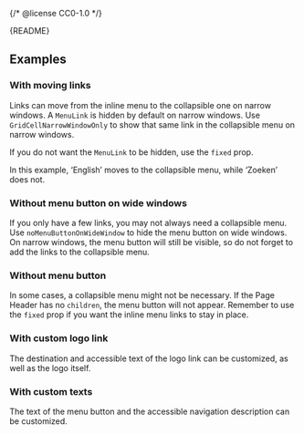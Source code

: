 {/* @license CC0-1.0 */}


<Meta of={PageHeaderStories} />

<Markdown>{README}</Markdown>

<Primary />

<Controls />

## Examples

### With moving links

Links can move from the inline menu to the collapsible one on narrow windows.
A `MenuLink` is hidden by default on narrow windows.
Use `GridCellNarrowWindowOnly` to show that same link in the collapsible menu on narrow windows.

If you do not want the `MenuLink` to be hidden, use the `fixed` prop.

In this example, ‘English’ moves to the collapsible menu, while ‘Zoeken’ does not.

<Canvas of={PageHeaderStories.WithMovingLinks} />

### Without menu button on wide windows

If you only have a few links, you may not always need a collapsible menu.
Use `noMenuButtonOnWideWindow` to hide the menu button on wide windows.
On narrow windows, the menu button will still be visible,
so do not forget to add the links to the collapsible menu.

<Canvas of={PageHeaderStories.WithoutMenuButtonOnWideWindow} />

### Without menu button

In some cases, a collapsible menu might not be necessary.
If the Page Header has no `children`, the menu button will not appear.
Remember to use the `fixed` prop if you want the inline menu links to stay in place.

<Canvas of={PageHeaderStories.WithoutMenuButton} />

### With custom logo link

The destination and accessible text of the logo link can be customized,
as well as the logo itself.

<Canvas of={PageHeaderStories.WithCustomLogoLink} />

### With custom texts

The text of the menu button and the accessible navigation description can be customized.

<Canvas of={PageHeaderStories.WithCustomTexts} />
